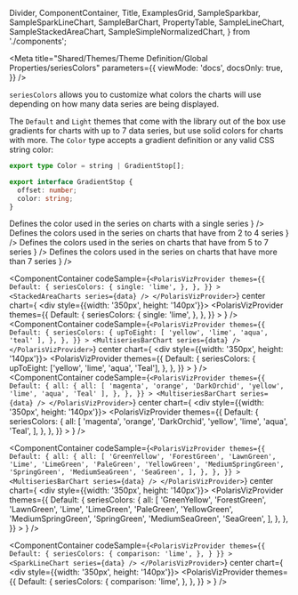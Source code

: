 
  Divider,
  ComponentContainer,
  Title,
  ExamplesGrid,
  SampleSparkbar,
  SampleSparkLineChart,
  SampleBarChart,
  PropertyTable,
  SampleLineChart,
  SampleStackedAreaChart,
  SampleSimpleNormalizedChart,
} from './components';

<Meta
  title="Shared/Themes/Theme Definition/Global Properties/seriesColors"
  parameters={{
    viewMode: 'docs',
    docsOnly: true,
  }}
/>

<Title>✍️ Theme Definition</Title>

<Title type="h3">
  <code>seriesColors</code>
</Title>

`seriesColors` allows you to customize what colors the charts will use depending on how many data series are being displayed.

The `Default` and `Light` themes that come with the library out of the box use gradients for charts with up to 7 data series, but use
solid colors for charts with more. The `Color` type accepts a gradient definition or any valid CSS string color:

```ts
export type Color = string | GradientStop[];

export interface GradientStop {
  offset: number;
  color: string;
}
```

<PropertyTable global>
  <PropertyTable.Row
    property={`seriesColors.single`}
    type={'Color'}
    description={
      <>Defines the color used in the series on charts with a single series</>
    }
  />
  <PropertyTable.Row
    property={`seriesColors.upToEight`}
    type={'Color[]'}
    description={
      <>
        Defines the colors used in the series on charts that have from 2 to 4
        series
      </>
    }
  />
  <PropertyTable.Row
    property={`seriesColors.all`}
    type={'Color[]'}
    description={
      <>
        Defines the colors used in the series on charts that have from 5 to 7
        series
      </>
    }
  />
  <PropertyTable.Row
    property={`seriesColors.all`}
    type={'Color[]'}
    description={
      <>
        Defines the colors used in the series on charts that have more than 7
        series
      </>
    }
  />
  <PropertyTable.Row
    property="seriesColors.comparison"
    type={'string'}
    description="CSS color string used when DataSeries.isComparison is true"
  />
</PropertyTable>

<Title type="h4">Examples:</Title>

<ExamplesGrid>

<ComponentContainer
  codeSample={`
    <PolarisVizProvider
      themes={{
        Default: {
          seriesColors: {
            single: 'lime',
          },
        },
      }}
    >
    <StackedAreaCharts series={data} />
  </PolarisVizProvider>
    `}
  center
  chart={
    <div style={{width: '350px', height: '140px'}}>
      <PolarisVizProvider
        themes={{
          Default: {
            seriesColors: {
              single: 'lime',
            },
          },
        }}
      >
        <SampleStackedAreaChart seriesLength={1} />
      </PolarisVizProvider>
    </div>
  }
/>
<ComponentContainer
  codeSample={`
    <PolarisVizProvider
      themes={{
        Default: {
          seriesColors: {
            upToEight: [
              'yellow',
              'lime',
              'aqua',
              'teal'
            ],
          },
        },
      }}
    >
    <MultiseriesBarChart series={data} />
  </PolarisVizProvider>
    `}
  center
  chart={
    <div style={{width: '350px', height: '140px'}}>
      <PolarisVizProvider
        themes={{
          Default: {
            seriesColors: {
              upToEight: ['yellow', 'lime', 'aqua', 'Teal'],
            },
          },
        }}
      >
        <SampleBarChart seriesLength={4} showLegend={false} />
      </PolarisVizProvider>
    </div>
  }
/>
<ComponentContainer
  codeSample={`
    <PolarisVizProvider
      themes={{
        Default: {
          all: {
            all: [
              'magenta',
              'orange',
              'DarkOrchid',
              'yellow',
              'lime',
              'aqua',
              'Teal'
            ],
          },
        },
      }}
    >
    <MultiseriesBarChart series={data} />
  </PolarisVizProvider>
    `}
  center
  chart={
    <div style={{width: '350px', height: '140px'}}>
      <PolarisVizProvider
        themes={{
          Default: {
            seriesColors: {
              all: [
                'magenta',
                'orange',
                'DarkOrchid',
                'yellow',
                'lime',
                'aqua',
                'Teal',
              ],
            },
          },
        }}
      >
        <SampleBarChart seriesLength={7} showLegend={false} />
      </PolarisVizProvider>
    </div>
  }
/>

<ComponentContainer
  codeSample={`
    <PolarisVizProvider
      themes={{
        Default: {
          all: {
            all: [
              'GreenYellow',
              'ForestGreen',
              'LawnGreen',
              'Lime',
              'LimeGreen',
              'PaleGreen',
              'YellowGreen',
              'MediumSpringGreen',
              'SpringGreen',
              'MediumSeaGreen',
              'SeaGreen',
            ],
          },
        },
      }}
    >
    <MultiseriesBarChart series={data} />
  </PolarisVizProvider>
    `}
  center
  chart={
    <div style={{width: '350px', height: '140px'}}>
      <PolarisVizProvider
        themes={{
          Default: {
            seriesColors: {
              all: [
                'GreenYellow',
                'ForestGreen',
                'LawnGreen',
                'Lime',
                'LimeGreen',
                'PaleGreen',
                'YellowGreen',
                'MediumSpringGreen',
                'SpringGreen',
                'MediumSeaGreen',
                'SeaGreen',
              ],
            },
          },
        }}
      >
        <SampleBarChart seriesLength={11} showLegend={false} />
      </PolarisVizProvider>
    </div>
  }
/>

<ComponentContainer
  codeSample={`
    <PolarisVizProvider
      themes={{
        Default: {
          seriesColors: {
            comparison: 'lime',
          },
        }
      }}
    >
    <SparkLineChart series={data} />
  </PolarisVizProvider>
    `}
  center
  chart={
    <div style={{width: '350px', height: '140px'}}>
      <PolarisVizProvider
        themes={{
          Default: {
            seriesColors: {
              comparison: 'lime',
            },
          },
        }}
      >
        <SampleSparkLineChart />
      </PolarisVizProvider>
    </div>
  }
/>

</ExamplesGrid>
